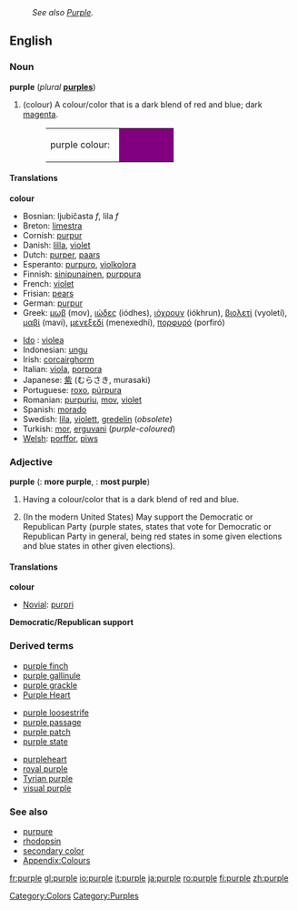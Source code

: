 {{wikipedia}}
:''See also [[Purple]].''
==English==

===Noun===
'''purple''' (''plural'' '''[[purples]]''')

#(colour) A colour/color that is a dark blend of red and blue; dark [[magenta]].
#:<table><tr><td height="25">purple colour: &nbsp;</td><td bgcolor="purple" width="80">&nbsp; </td></tr></table>

====Translations====
'''colour'''
{{top}}
*Bosnian: ljubičasta ''f'', lila ''f''
*Breton: [[limestra]]
*Cornish: [[purpur]]
*Danish: [[lilla]], [[violet]]
*Dutch: [[purper]], [[paars]]
*Esperanto: [[purpuro]], [[violkolora]]
*Finnish: [[sinipunainen]], [[purppura]]
*French: [[violet#French|violet]]
*Frisian: [[pears]]
*German: [[purpur]]
*Greek: [[μωβ]] (mov), [[ιώδες]] (iódhes), [[ιόχρουν]] (iókhrun), [[βιολετί]] (vyoletí), [[μαβί]] (maví), [[μενεξεδί]] (menexedhí), [[πορφυρό]] (porfiró)
{{mid}}
*[[Ido]] : [[violea]]
*Indonesian: [[ungu]]
*Irish: [[corcairghorm]]
*Italian: [[viola#Italian|viola]], [[porpora]]
*Japanese: [[紫]] (むらさき, murasaki)
*Portuguese: [[roxo]], [[púrpura]]
*Romanian: [[purpuriu]], [[mov]], [[violet]]
*Spanish: [[morado]]
*Swedish: [[lila]], [[violett]], [[gredelin]] (''obsolete'')
*Turkish: [[mor]], [[erguvani]] (''purple-coloured'')
*[[Welsh]]: [[porffor]], [[piws]]
{{bottom}}

===Adjective===
'''purple'''  ({{compar}}: '''more purple''', {{superl}}: '''most purple''')

# Having a colour/color that is a dark blend of red and blue.
# {{rfv-sense}} (In the modern United States) May support the Democratic or Republican Party (purple states, states that vote for Democratic or Republican Party in general, being red states in some given elections and blue states in other given elections).

====Translations====
'''colour'''
{{top}}
{{mid}}
*[[Novial]]: [[purpri]]
{{bottom}}

'''Democratic/Republican support'''
{{top}}
{{mid}}
{{bottom}}

===Derived terms===
{{top3}}
*[[purple finch]]
*[[purple gallinule]]
*[[purple grackle]]
*[[Purple Heart]]
{{mid3}}
*[[purple loosestrife]]
*[[purple passage]]
*[[purple patch]]
*[[purple state]]
{{mid3}}
*[[purpleheart]]
*[[royal purple]]
*[[Tyrian purple]]
*[[visual purple]]
{{bottom}}

===See also===
*[[purpure]]
*[[rhodopsin]]
*[[secondary color]]
*[[Wiktionary_Appendix:Colours|Appendix:Colours]]

[[Category:Colors]]
[[Category:Purples]]

[[fr:purple]]
[[gl:purple]]
[[io:purple]]
[[it:purple]]
[[ja:purple]]
[[ro:purple]]
[[fi:purple]]
[[zh:purple]]